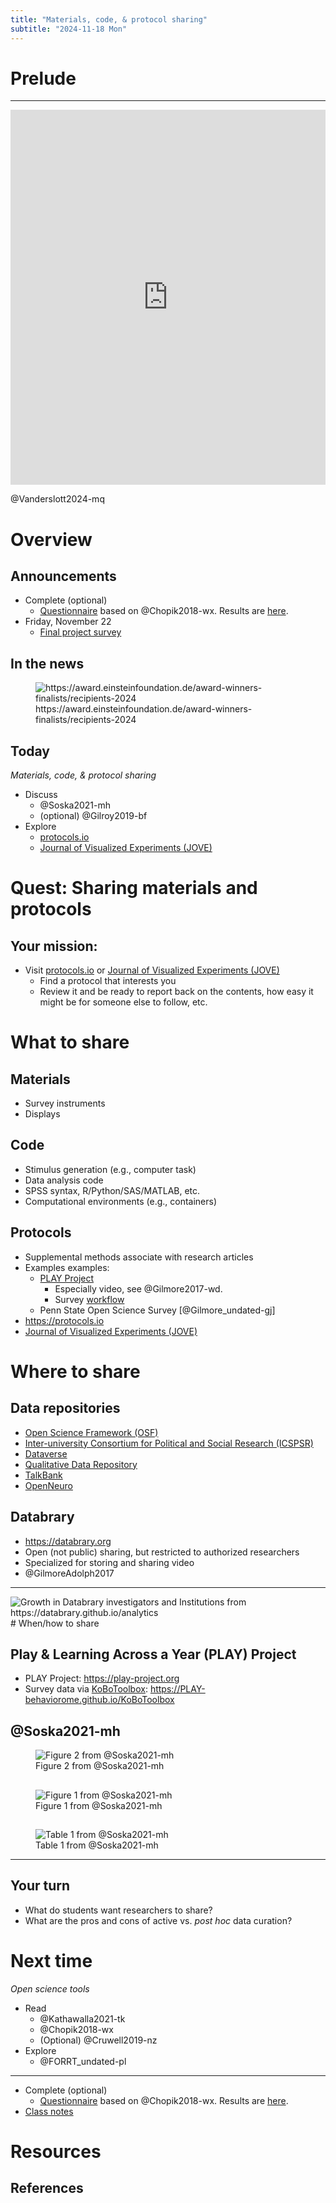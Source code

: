 ```yaml
---
title: "Materials, code, & protocol sharing"
subtitle: "2024-11-18 Mon"
---
```


# Prelude

---

<iframe src="https://ourworldindata.org/grapher/deaths-caused-by-vaccine-preventable-diseases-over-time?tab=chart" loading="lazy" style="width: 100%; height: 600px; border: 0px none;" allow="web-share; clipboard-write"></iframe>

@Vanderslott2024-mq

# Overview

## Announcements

- Complete (optional)
    - [Questionnaire](https://forms.gle/gGAVmWjCHRVDekMo6) based on @Chopik2018-wx. Results are [here](../surveys/survey-03.qmd).
- [Friday, November 22]{.orange_due}
    - [Final project survey](https://forms.gle/vtdJ82Y7AjgU15VA9) 
    
## In the news

![https://award.einsteinfoundation.de/award-winners-finalists/recipients-2024](../include/img/einstein-fdn-2024-winners.png)

## Today

*Materials, code, & protocol sharing*

- Discuss
    - @Soska2021-mh
    - (optional) @Gilroy2019-bf
- Explore
    - [protocols.io](https://www.protocols.io/)
    - [Journal of Visualized Experiments (JOVE)](https://www.jove.com/)
    
# Quest: Sharing materials and protocols

## Your mission:

- Visit [protocols.io](https://www.protocols.io/) or [Journal of Visualized Experiments (JOVE)](https://www.jove.com/)
    - Find a protocol that interests you
    - Review it and be ready to report back on the contents, how easy it might be for someone else to follow, etc.
    
# What to share

## Materials

- Survey instruments
- Displays

## Code

- Stimulus generation (e.g., computer task)
- Data analysis code
- SPSS syntax, R/Python/SAS/MATLAB, etc.
- Computational environments (e.g., containers)

## Protocols

- Supplemental methods associate with research articles
- Examples examples:
  - [PLAY Project](https://play-project.org)
    - Especially video, see @Gilmore2017-wd.
    - Survey [workflow](https://PLAY-behaviorome.github.io/KoBoToolbox)
  - Penn State Open Science Survey [@Gilmore_undated-gj]
- <https://protocols.io>
- [Journal of Visualized Experiments (JOVE)](https://www.jove.com/)
   
# Where to share

## Data repositories

- [Open Science Framework (OSF)](https://osf.io)
- [Inter-university Consortium for Political and Social Research (ICSPSR)](https://icpsr.umich.edu)
- [Dataverse](https://dataverse.org)
- [Qualitative Data Repository](https://qdr.syr.edu)
- [TalkBank](https://talkbank.org)
- [OpenNeuro](https://openneuro.org)
    
## Databrary

- <https://databrary.org>
- Open (not public) sharing, but restricted to authorized researchers
- Specialized for storing and sharing video
- @GilmoreAdolph2017

---

![Growth in Databrary investigators and Institutions from <https://databrary.github.io/analytics>](https://databrary.github.io/analytics/weekly_files/figure-html/fig-databrary-inst-invest-timeseries-1.png)
# When/how to share

## Play & Learning Across a Year (PLAY) Project

- PLAY Project: <https://play-project.org>
- Survey data via [KoBoToolbox](https://kobotoolbox.org): <https://PLAY-behaviorome.github.io/KoBoToolbox>

## @Soska2021-mh

![Figure 2 from @Soska2021-mh](../include/img/soska-etal-fig-02.png)

## {.scrollable}

![Figure 1 from @Soska2021-mh](../include/img/soska-etal-fig-01.png)

## {.scrollable}

![Table 1 from @Soska2021-mh](../include/img/soska-etal-table-01.png)

---

::: {.callout-note}
## Your turn

- What do students want researchers to share?
- What are the pros and cons of active vs. *post hoc* data curation?
:::

# Next time

*Open science tools*

- Read
    - @Kathawalla2021-tk
    - @Chopik2018-wx
    - (Optional) @Cruwell2019-nz
- Explore
    - @FORRT_undated-pl
    
---

- Complete (optional)
    - [Questionnaire](https://forms.gle/gGAVmWjCHRVDekMo6) based on @Chopik2018-wx. Results are [here](../surveys/survey-03.qmd).
- [Class notes](wk13-2024-11-20-open-sci-tools.qmd)

# Resources

## References